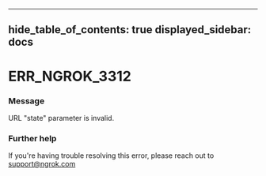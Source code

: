 

---
hide_table_of_contents: true
displayed_sidebar: docs
---


# ERR_NGROK_3312

### Message
URL "state" parameter is invalid.

<ErrorDetails />



### Further help
If you're having trouble resolving this error, please reach out to [support@ngrok.com](mailto:support@ngrok.com?subject=Help%20with%20ERR_NGROK_3312)

